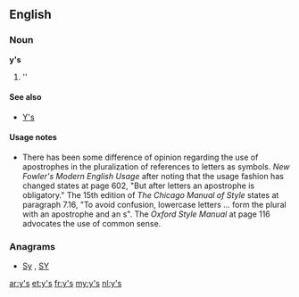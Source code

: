 {{also|ys|Ys|YS|yS|Y's}}
==English==

===Noun===
'''y's'''

# ''{{plural of|y}}

====See also====
* [[Y's]]

====Usage notes====
* There has been some difference of opinion regarding the use of apostrophes in the pluralization of references to letters as symbols.  ''New Fowler's Modern English Usage'' after noting that the usage fashion has changed states at page 602, "But after letters an apostrophe is obligatory."    The 15th edition of ''The Chicago Manual of Style'' states at paragraph 7.16, "To avoid confusion, lowercase letters ... form the plural with an apostrophe and an s".  The ''Oxford Style Manual'' at page 116 advocates the use of common sense.

===Anagrams===
* [[Sy#English|Sy]] , [[SY#English|SY]]

[[ar:y's]]
[[et:y's]]
[[fr:y's]]
[[my:y's]]
[[nl:y's]]